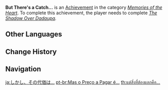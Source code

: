{{Achievement Infobox
|title        = 
|id           = 84114
|order id     = 6510
|category     = Memories of the Heart
|description  = Help [[Diona]] find a special base drink.
|requirements = Complete ''[[The Shadow Over Dadaupa]].''
|primogems    = 5
|tracking     = 
|hidden       = 1
|quest        = The Cat and the Cocktail
|topic        = 
}}
'''But There's a Catch...''' is an [[Achievement]] in the category ''[[Memories of the Heart]]''. To complete this achievement, the player needs to complete ''[[The Shadow Over Dadaupa]].''
<!--
==Trivia==

==Video Guides==
{{EVT
|video1   = 
|caption1 = 
}}
-->
==Other Languages==
{{Other Languages
|en      = But There's a Catch...
|zhs     = 但是，代价是…
|zhs_rm  = Dànshì, Dàijià Shì...
|zht     = 但是，代價是…
|zht_rm  = Dànshì, Dàijià Shì...
|zh_tl   = But the Price Is...
|ja      = しかし、その代価は…
|ja_rm   = Shikashi, Sono Daika wa...
|ja_tl   = But the Price Is...
|ko      = 하지만 대가는…
|ko_rm   = Hajiman Daega-neun...
|ko_tl   = But the Price Is...
|es      = Hay un “pero”...
|es_tl   = There's a "But"...
|fr      = Attention, il y a un piège...
|fr_tl   = Careful, There's a Trap...
|ru      = Но есть одна загвоздка...
|ru_tl   = But There is One Problem...
|th      = แต่สิ่งที่ต้องแลกคือ...
|th_rm   = 
|th_tl   = 
|vi      = Nhưng Cái Giá Là...
|vi_tl   = 
|de      = Doch es gibt einen Haken&nbsp;...
|de_tl   = But There's a Catch...
|id      = Ada Harga yang Harus Dibayar...
|id_tl   = There is a Price to Pay...
|pt      = Mas o Preço a Pagar é...
|pt_tl   = 
|tr      = Bu İşte Bir Bit Yeniği Var...
|tr_tl   = 
|it      = C'è sempre un però...
|it_tl   = 
}}

==Change History==
{{Change History|1.5}}
<!--
==References==
{{Reflist}}
-->
==Navigation==
{{Achievement Navbox|Memories of the Heart}}

[[ja:しかし、その代価は…]]
[[pt-br:Mas o Preço a Pagar é...]]
[[th:แต่สิ่งที่ต้องแลกคือ...]]